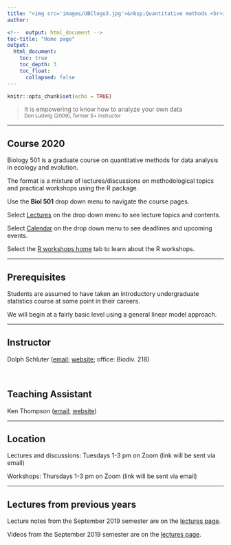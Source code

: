 ```yaml
---
title: "<img src='images/UBClogo3.jpg'>&nbsp;Quantitative methods <br>in ecology and evolution"
author:

<!--  output: html_document -->
toc-title: "Home page"
output:
  html_document:
    toc: true
    toc_depth: 3
    toc_float: 
      collapsed: false
---
```


```r
knitr::opts_chunk$set(echo = TRUE)
```

<blockquote>It is empowering to know how to analyze your own data
<br><small>Don Ludwig (2009), former S+ instructor</small></blockquote>

***

## Course 2020
Biology 501 is a graduate course on quantitative methods for data analysis in ecology and evolution. 

The format is a mixture of lectures/discussions on methodological topics and practical workshops using the R package.

Use the <b>Biol 501</b> drop down menu to navigate the course pages. 

Select <a href="lectures.html">Lectures</a> on the drop down menu to see lecture topics and contents.

Select <a href="calendar.html">Calendar</a> on the drop down menu to see deadlines and upcoming events.

Select the <a href="workshops/index.html">R workshops home</a> tab to learn about the R workshops.

***

## Prerequisites

Students are assumed to have taken an introductory undergraduate statistics course at some point in their careers. 

We will begin at a fairly basic level using a general linear model approach. 

***

## Instructor
Dolph Schluter (<a href="mailto:schluter@zoology.ubc.ca">email;</a>&nbsp;<a href="https://www.zoology.ubc.ca/~schluter/wordpress/">website</a>;&nbsp;office: Biodiv. 218)

<br>

## Teaching Assistant
Ken Thompson (<a href="mailto:ken.thompson@zoology.ubc.ca">email;</a>&nbsp;<a href="https://www.hybrid-ecology.com/">website</a>)

***

## Location
Lectures and discussions: Tuesdays 1-3 pm on Zoom (link will be sent via email)

Workshops: Thursdays 1-3 pm on Zoom (link will be sent via email)

***

## Lectures from previous years

Lecture notes from the September 2019 semester are on the <a href="lectures.html#lectures2019">lectures page</a>.

Videos from the September 2019 semester are on the <a href="lectures.html#videos2019">lectures page</a>.

